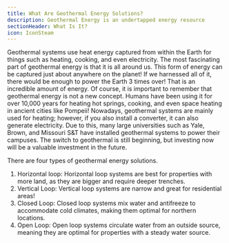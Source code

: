 ```yaml
---
title: What Are Geothermal Energy Solutions?
description: Geothermal Energy is an undertapped energy resource
sectionHeader: What Is It?
icon: IconSteam
---
```


Geothermal systems use heat energy captured from within the Earth for things such as
heating, cooking, and even electricity.
The most fascinating part of geothermal energy is that it is all around us.
This form of energy can be captured just about anywhere on the planet!
If we harnessed all of it, there would be enough to power the Earth 3 times over!
That is an incredible amount of energy.
Of course, it is important to remember that geothermal energy is not a new concept.
Humans have been using it for over 10,000 years for heating
hot springs, cooking, and even space heating in ancient cities like Pompeii!
Nowadays, geothermal systems are mainly used for heating;
however, if you also install a converter, it can also generate electricity.
Due to this, many large universities such as Yale, Brown, and Missouri S&T have installed geothermal systems to power their campuses.
The switch to geothermal is still beginning, but investing now will be a valuable investment in the future.

There are four types of geothermal energy solutions.

1. Horizontal loop: Horizontal loop systems are best for properties with more land, as they are bigger and require deeper trenches.
2. Vertical Loop: Vertical loop systems are narrow and great for residential areas!
3. Closed Loop: Closed loop systems mix water and antifreeze to accommodate cold climates, making them optimal for northern locations.
4. Open Loop: Open loop systems circulate water from an outside source, meaning they are optimal for properties with a steady water source.
